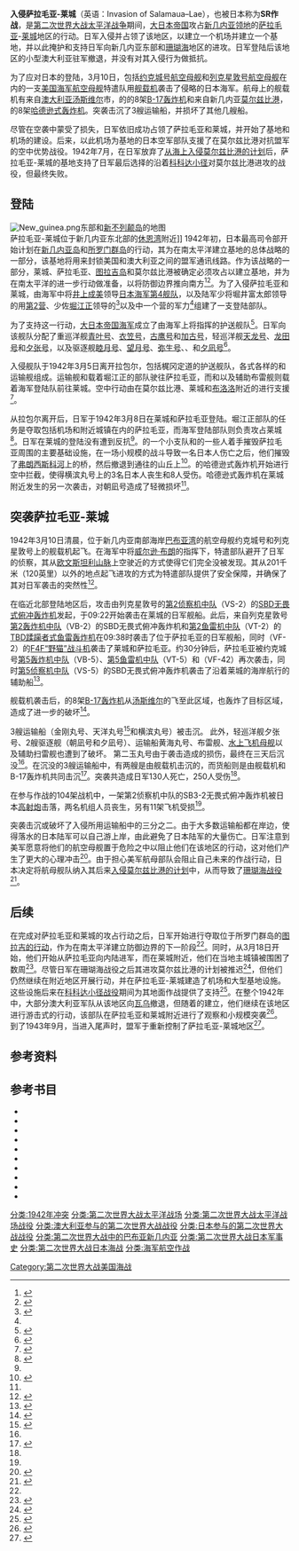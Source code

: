 {{Infobox military conflict
|conflict=入侵萨拉毛亚-莱城
|partof=[[第二次世界大战|第二次世界大战]][[太平洋战争|太平洋战争]]中<br>[[新几内亚战役|新几内亚战役]]
|image= Yorktown TBD Huon Gulf March 1942.jpg
|image_size = 300
|caption=1942年3月10日，从[[约克镇号航空母舰_(CV-10)|约克城号航空母舰]]上起飞的[[TBD蹂躏者式鱼雷轰炸机|TBD蹂躏者式鱼雷轰炸机]]准备攻击[[休恩湾|休恩湾]]的日本运输船<br>在飞机下方，有两艘日本舰船在冒烟，试图掩盖自己免受即将来临的空袭的袭击
|date=1942年3月8日－13日
|place=[[新几内亚领地|新几内亚领地]]，[[莫雷贝省|莫雷贝省]]，[[萨拉毛亚|萨拉毛亚]]-[[莱城|莱城]]地区
|result=日本获胜
|combatant1={{flag|Australia}}<br>{{flag|United States|1912}}
|combatant2={{flagcountry|Empire of Japan}}
|commander1={{flagicon|United States|1912}} [[威尔逊·布朗|威尔逊·布朗]]
|commander2={{flagicon|Empire of Japan|naval}} [[井上成美|井上成美]]
|units1={{flagicon|United States|1912}} {{link-en|第17特遣队|Task Force 17}}
|units2={{flagicon|Empire of Japan|naval}} [[第4舰队_(日本海军)|第4舰队]]
|strength1=2艘[[航空母舰|航空母舰]]<br>104架飞机
|strength2=4艘[[重巡洋舰|重巡洋舰]]<br>2艘[[轻巡洋舰|轻巡洋舰]]<br>8艘[[驱逐舰|驱逐舰]]<br>1艘[[扫雷舰|扫雷舰]]<br>1艘[[布雷艇|布雷艇]]<br/>4艘运输船
|casualties1= 1架飞机被摧毁<br>11架飞机受损<br> 2名士兵阵亡
|casualties2= 3艘运输船沉没<br>1艘扫雷舰沉没<br>1艘轻巡洋舰受损<br>2艘驱逐舰受损<br>1艘布雷艇受损<br>1艘[[水上飞机母舰|水上飞机母舰]]受损<br>1艘运输船受损<br>130名士兵阵亡<ref name="Lundstrom">{{harvp|John B. Lundstrom|2005|p=131}}</ref>
|campaignbox=
{{Campaignbox 新几内亚战役}}
}}
'''入侵萨拉毛亚-莱城'''（英语：Invasion of Salamaua–Lae），也被日本称为'''SR作战'''，是[[第二次世界大战|第二次世界大战]][[太平洋战争|太平洋战争]]期间，[[大日本帝国|大日本帝国]]攻占[[新几内亚领地|新几内亚领地]]的[[萨拉毛亚|萨拉毛亚]]-[[莱城_(巴布亚新几内亚)|莱城]]地区的行动。日军入侵并占领了该地区，以建立一个机场并建立一个基地，并以此掩护和支持日军向新几内亚东部和[[珊瑚海|珊瑚海]]地区的进攻。日军登陆后该地区的小型澳大利亚驻军撤退，并没有对其入侵行为做抵抗。

为了应对日本的登陆，3月10日，包括[[约克镇号航空母舰_(CV-10)|约克城号航空母舰]]和[[列星頓號航空母艦_(CV-2)|列克星敦号航空母舰]]在内的一支[[美国海军|美国海军]][[航空母舰|航空母舰]]特遣队用[[舰载机|舰载机]]袭击了侵略的日本海军。航母上的舰载机有来自[[澳大利亚|澳大利亚]][[汤斯维尔|汤斯维尔]]市{{link-en|汤斯维尔皇家空军基地|RAAF Base Townsville|皇家空军基地}}，{{link-en|美国空军第19行动组|19th Operations Group|美国空军第19轰炸组}}的{{link-en|美国空军第435轰炸中队|435th Bombardment Squadron|第435轰炸中队}}的8架[[B-17轰炸机|B-17轰炸机]]和来自新几内亚[[莫尔兹比港|莫尔兹比港]]，{{link-en|澳大利亚皇家空军第32中队|No. 32 Squadron RAAF}}的8架[[哈德逊式轰炸机|哈德逊式轰炸机]]。突袭击沉了3艘运输船，并损坏了其他几艘船。

尽管在空袭中蒙受了损失，日军依旧成功占领了萨拉毛亚和莱城，并开始了基地和机场的建设。后来，以此机场为基地的日本空军部队支援了在莫尔兹比港对抗盟军的空中优势战役。1942年7月，在日军放弃了[[MO作战|从海上入侵莫尔兹比港的计划]]后，萨拉毛亚-莱城的基地支持了日军最后选择的沿着[[科科达小径战役|科科达小径]]对莫尔兹比港进攻的战役，但最终失败。

== 登陆 ==
[[File:New_guinea.png|thumb]]东部和[[新不列颠岛|新不列颠岛]]的地图<br>萨拉毛亚-莱城位于新几内亚东北部的[[休恩湾|休恩湾]]附近]]
1942年初，日本最高司令部开始计划在[[新几内亚岛|新几内亚岛]]和[[所罗门群岛|所罗门群岛]]的行动，其为在南太平洋建立基地的总体战略的一部分，该基地将用来封锁美国和澳大利亚之间的盟军通讯线路。作为该战略的一部分，莱城、萨拉毛亚、[[图拉吉岛|图拉吉岛]]和莫尔兹比港被确定必须攻占以建立基地，并为在南太平洋的进一步行动做准备，以将防御边界推向南方<ref name="Tanaka">{{harvp|Kengoro Tanaka|1980|p=7}}</ref><ref>{{harvp|Bruce Loxton|Chris Coulthard-Clark|1997|p=3}}</ref>。为了入侵萨拉毛亚和莱城，由海军中将[[井上成美|井上成美]]领导[[第4舰队_(日本海军)|日本海军第4舰队]]，以及陆军少将堀井富太郎领导的{{link-en|大日本帝国海军南海支队|South Seas Detachment|南海支队}}用[[大日本帝国陆军第2营|第2营]]、少佐[[堀江正|堀江正]]领导的{{link-en|大日本帝国陆军第144步兵团|144th Infantry Regiment (Imperial Japanese Army)|第144步兵团}}<ref>{{harvp|Steven Bullard (translator)|2007|p=33}}</ref>以及{{link-en|大日本帝国海军特别陆战队|Special Naval Landing Forces|海军特别陆战队}}中一个营的军力<ref name="Tanaka"/>组建了一支登陆部队。

为了支持这一行动，[[大日本帝国海军|大日本帝国海军]]成立了由海军上将{{link-ja|梶冈定道|梶岡定道}}指挥的护送舰队<ref>{{harvp|Steven Bullard (translator)|2007|p=34}}</ref>。日军向该舰队分配了重巡洋舰[[青叶号重巡洋舰|青叶号]]、[[衣笠号重巡洋舰|衣笠号]]，[[古鹰号重巡洋舰|古鹰号]]和[[加古号重巡洋舰|加古号]]，轻巡洋舰[[天龙号轻巡洋舰|天龙号]]、[[龙田号轻巡洋舰|龙田号]]和[[夕张号轻巡洋舰|夕张号]]，以及驱逐舰[[睦月号驱逐舰|睦月号]]、[[望月号驱逐舰|望月号]]、[[弥生号驱逐舰_(睦月型)|弥生号]]、{{link-ja|朝凪号驱逐舰|朝凪 (駆逐艦)|朝凪号}}、{{link-ja|追风号驱逐舰|追風 (2代神風型駆逐艦)|追风号}}和[[夕凪号驱逐舰_(二代神风级驱逐舰)|夕凪号]]<ref>{{harvp|Steven Bullard (translator)|2007|pp=35-36}}</ref>。

入侵舰队于1942年3月5日离开拉包尔，包括梶冈定道的护送舰队，各式各样的{{link-en|辅助舰|Auxiliary ship}}和运输舰组成。运输舰{{link-en|横滨丸号运输舰|Yokohama Maru (1912)|横滨丸号}}和{{link-en|ちゃいな丸号运输舰|SS China Maru (1920)|ちゃいな丸号}}载着堀江正的部队驶往萨拉毛亚，而{{link-ja|金刚丸号特设巡洋舰|金剛丸 (特設巡洋艦)|金刚丸号}}和{{link-en|黄海丸号运输舰|SS Kokai Maru (1939)|黄海丸号}}以及辅助布雷舰{{link-en|天洋丸号运输舰|MV Tenyo Maru (1935)|天洋丸号}}则载着海军登陆队前往莱城。空中行动由在莫尔兹比港、莱城和[[布洛洛|布洛洛]]附近的{{link-en|大日本帝国海军第24航空战队|24th Air Flotilla|第24航空战队}}进行支援<ref name="Bullard">{{harvp|Steven Bullard (translator)|2007|p=40}}</ref>。

从拉包尔离开后，日军于1942年3月8日在莱城和萨拉毛亚登陆。堀江正部队的任务是夺取包括机场和附近城镇在内的萨拉毛亚，而海军登陆部队则负责攻占莱城<ref>{{harvp|Steven Bullard (translator)|2007|p=36-40}}</ref>。日军在莱城的登陆没有遭到反抗<ref name="Bullard"/>。{{link-en|新几内亚志愿军|New Guinea Volunteer Rifles}}的一个小支队和{{link-en|澳大利亚陆军第2/22营|2/22nd Battalion (Australia)}}的一些人着手摧毁萨拉毛亚周围的主要基础设施，在一场小规模的战斗导致一名日本人伤亡之后，他们摧毁了[[弗朗西斯科河|弗朗西斯科河]]上的桥，然后撤退到通往{{link-en|木波|Mubo}}的山丘上<ref>{{harvp|Dudley McCarthy|1959|p=58}}</ref>。{{link-en|澳大利亚皇家空军第32中队|No. 32 Squadron RAAF}}的哈德逊式轰炸机开始进行空中拦截，使得横滨丸号上的3名日本人丧生和8人受伤。哈德逊式轰炸机在莱城附近发生的另一次袭击，对朝凪号造成了轻微损坏<ref name="Bullard"/>。
{{clear}}
== 突袭萨拉毛亚-莱城 ==
1942年3月10日清晨，位于新几内亚南部海岸[[巴布亚湾|巴布亚湾]]的{{link-en|第17特遣队|Task Force 17}}航空母舰约克城号和列克星敦号上的舰载机起飞。在海军中将[[威尔逊·布朗|威尔逊·布朗]]的指挥下，特遣部队避开了日军的侦察，其从[[欧文斯坦利山脉|欧文斯坦利山脉]]上空驶近的方式使得它们完全没被发现。其从201千米（120英里）以外的地点起飞进攻的方式为特遣部队提供了安全保障，并确保了其对日军袭击的突然性<ref>{{harvp|United States Navy, Office of Naval Intelligence|1943|pp=60-61}}</ref>。

在临近北部登陆地区后，攻击由列克星敦号的[[美国海军第2侦察机中队|第2侦察机中队]]（VS-2）的[[SBD无畏式俯冲轰炸机|SBD无畏式俯冲轰炸机]]发起，于09:22开始袭击在莱城的日军舰船。此后，来自列克星敦号[[美国海军第2轰炸机中队|第2轰炸机中队]]（VB-2）的SBD无畏式俯冲轰炸机和[[美国海军第2鱼雷机中队|第2鱼雷机中队]]（VT-2）的[[TBD蹂躏者式鱼雷轰炸机|TBD蹂躏者式鱼雷轰炸机]]在09:38时袭击了位于萨拉毛亚的日军舰船，同时{{link-en|美国海军第2战斗机中队|VF-2 (1927-42)|第2战斗机中队}}（VF-2）的[[F4F战斗机|F4F“野猫”战斗机]]袭击了莱城和萨拉毛亚。约30分钟后，萨拉毛亚被约克城号[[美国海军第5轰炸机中队|第5轰炸机中队]]（VB-5）、[[美国海军第5鱼雷机中队|第5鱼雷机中队]]（VT-5）和{{link-en|美国海军第42战斗机中队|VF-42|第42战斗机中队}}（VF-42）再次袭击，同时[[美国海军第5侦察机中队|第5侦察机中队]]（VS-5）的SBD无畏式俯冲轰炸机袭击了沿着莱城的海岸航行的辅助船<ref name="USNavy">{{harvp|United States Navy, Office of Naval Intelligence|1943|pp=64-67}}</ref>。

舰载机袭击后，{{link-en|美国空军第435轰炸中队|435th Bombardment Squadron|第435轰炸中队}}的8架[[B-17轰炸机|B-17轰炸机]]从[[汤斯维尔|汤斯维尔]]的{{link-en|汤斯维尔皇家空军基地|RAAF Base Townsville|皇家空军基地}}飞至此区域，也轰炸了目标区域，造成了进一步的破坏<ref>{{harvp|Richard Watson|1948|p=417}}</ref>。

3艘运输船（金刚丸号、天洋丸号<ref name="Tanaka2">{{harvp|Kengoro Tanaka|1980|p=8}}</ref>和横滨丸号）被击沉。 此外，轻巡洋舰夕张号、2艘驱逐舰（朝凪号和夕凪号）、运输船黄海丸号、布雷舰{{link-en|津轻号布雷舰|Japanese minelayer Tsugaru|津轻号}}、[[水上飞机母舰|水上飞机母舰]]{{link-en|诚川丸号水上飞机母舰|Japanese seaplane tender Kiyokawa Maru|诚川丸号}}以及辅助扫雷舰{{link-en|第二玉丸号辅助扫雷舰|Japanese minesweeper Tama Maru No. 2|第二玉丸号}}也遭到了破坏。 第二玉丸号由于袭击造成的损伤，最终在三天后沉没<ref name="Lundstrom"/>。在沉没的3艘运输船中，有两艘是由舰载机击沉的，而货船则是由舰载机和B-17轰炸机共同击沉<ref>{{harvp|Richard Watson|1948|loc=注释34}}</ref>。突袭共造成日军130人死亡，250人受伤<ref name="Tanaka2"/>。

在参与作战的104架战机中，一架第2侦察机中队的SB3-2无畏式俯冲轰炸机被日本[[高射炮|高射炮]]击落，两名机组人员丧生，另有11架飞机受损<ref name="USNavy"/>。

突袭击沉或破坏了入侵所用运输船中的三分之二。由于大多数运输船都在岸边，使得落水的日本陆军可以自己游上岸，由此避免了日本陆军的大量伤亡。日军注意到美军愿意将他们的航空母舰置于危险之中以阻止他们在该地区的行动，这对他们产生了更大的心理冲击<ref>{{harvp|Jonathan Parshall|Anthony Tully|2005|p=31}}</ref>。由于担心美军航母部队会阻止自己未来的作战行动，日本决定将航母舰队纳入其后来[[MO作战|入侵莫尔兹比港的计划]]中，从而导致了[[珊瑚海战役|珊瑚海战役]]<ref>{{harvp|Kengoro Tanaka|1980|p=9}}</ref>。

== 后续 ==
在完成对萨拉毛亚和莱城的攻占行动之后，日军开始进行夺取位于所罗门群岛的[[入侵图拉吉_(1942年5月)|图拉吉的行动]]，作为在南太平洋建立防御边界的下一阶段<ref name="Tanaka2"/>。同时，从3月18日开始，他们开始从萨拉毛亚向内陆进军，而在莱城附近，他们在当地主城镇被围困了数周<ref>{{harvp|Dudley McCarthy|1959|p=59}}</ref>。尽管日军在珊瑚海战役之后其进攻莫尔兹比港的计划被推迟<ref>{{harvp|Eustace Keogh|1965|p=148}}</ref>，但他们仍然继续在附近地区开展行动，并在萨拉毛亚-莱城建造了机场和大型基地设施。这些设施后来在[[科科达小径战役|科科达小径战役]]期间为其地面作战提供了支持<ref>{{harvp|Karl James|2014|p=189}}</ref>。在整个1942年中，大部分澳大利亚军队从该地区向[[瓦乌_(巴布亞新畿內亞)|瓦乌]]撤退，但随着{{link-en|袋鼠部队|Kanga Force}}的建立，他们继续在该地区进行游击式的行动，该部队在萨拉毛亚和莱城附近进行了观察和小规模突袭<ref>{{harvp|Dudley McCarthy|1959|p=544}}</ref>。到了1943年9月，当{{link-en|萨拉毛亚-莱城战役|Salamaua–Lae campaign}}进入尾声时，盟军于重新控制了萨拉毛亚-莱城地区<ref>{{harvp|Eustace Keogh|1965|pp=300-312}}</ref>。

== 参考资料 ==
{{reflist|2}}

== 参考书目 ==
*{{Cite book |author=John B. Lundstrom |title=The First Team: Pacific Naval Air Combat from Pearl Harbor to Midway |year=2005 |edition=New |publisher={{link-en|United States Naval Institute}} |location=[[安纳波利斯|Annapolis]], [[马里兰州|Maryland]] |isbn=159114471X |language=en |ref=harv |dead-url=no }}
*{{cite book |author=Kengoro Tanaka |title=Operations of the Imperial Japanese Armed Forces in the Papua New Guinea Theater During World War II |year=1980 |publisher=Japan Papua New Guinea Goodwill Society |location=[[东京|Tokyo]] |oclc=9206229 |language=en |ref=harv |dead-url=no }}
*{{cite book |author1=Bruce Loxton |author2=Chris Coulthard-Clark |title=The Shame of Savo: Anatomy of a Naval Disaster |year=1997 |publisher={{link-en|Allen & Unwin}} |location=[[澳大利亚|Australia]] |isbn=1864482869 |language=en |ref=harv |dead-url=no }}
*{{cite book |author=Steven Bullard (translator) |title=Japanese Army Operations in the South Pacific Area New Britain and Papua Campaigns, 1942–43 |year=2007 |format=PDF |publisher=Australian War Memorial |location=Canberra |url=http://ajrp.awm.gov.au/ajrp/ajrp2.nsf/WebI/JpnOperations/$file/JpnOpsText.pdf?OpenElement |isbn=9780975190487 |language=en |ref=harv |dead-url=no |access-date=2021-03-21 |archive-date=2021-03-02 |archive-url=https://web.archive.org/web/20210302165522/http://ajrp.awm.gov.au/ajrp/ajrp2.nsf/WebI/JpnOperations/$file/JpnOpsText.pdf?OpenElement }}
*{{Cite book |author=Dudley McCarthy |title=South–West Pacific Area – First Year: Kokoda to Wau |year=1959 |url=https://www.awm.gov.au/collection/C1417310 |series={{link-en|Australia in the War of 1939–1945}}, Series 1: Army, Volume V |publisher=[[澳大利亚战争纪念馆|Australian War Memorial]] |location=[[堪培拉|Canberra]] |oclc=929528494 |language=en |ref=harv |dead-url=no |access-date=2021-03-21 |archive-date=2020-10-18 |archive-url=https://web.archive.org/web/20201018170928/https://www.awm.gov.au/collection/C1417310 }}
*{{Cite book |author=United States Navy, Office of Naval Intelligence |title=Early Raids in the Pacific Ocean: February 1 to March 10, 1942 |work=Combat Narrative |year=1943 |url=http://www.ibiblio.org/hyperwar//USN/USN-CN-Raids/index.html#CONT |publisher=Publication Section, Combat Intelligence Branch |language=en |ref=harv |dead-url=no |access-date=2021-03-26 |archive-date=2011-09-04 |archive-url=https://web.archive.org/web/20110904020219/http://www.ibiblio.org/hyperwar/USN/USN-CN-Raids/index.html#CONT }}
*{{cite book |author=Richard Watson |editor1=Wesley Craven |editor2=James Cate |title=Plans and Early Operations: January 1939 to August 1942 |series=The Army Air Forces in World War II, Volume I |chapter=Chapter 11: The Defense of Australia |year=1948 |publisher=University of Chicago Press |location=[[芝加哥|Chicago]] |url=https://www.ibiblio.org/hyperwar/AAF/I/index.html |oclc=222565036 |language=en |ref=harv |dead-url=no |access-date=2021-03-26 |archive-date=2021-03-17 |archive-url=https://web.archive.org/web/20210317032840/http://www.ibiblio.org/hyperwar/AAF/I/index.html }}
*{{Cite book |author=Jonathan Parshall |author2=Anthony Tully |title=Shattered Sword: The Untold Story of the Battle of Midway |year=2005 |publisher=Potomac Books |location={{link-en|杜勒斯 (弗吉尼亚州)|Dulles, Virginia|Dulles}}, [[弗吉尼亚州|Virginia]] |isbn=1574889230 |url=https://archive.org/details/shatteredswordun0000pars |language=en |ref=harv |dead-url=no }}
*{{Cite book |author=Eustace Keogh |author-link = Eustace Graham Keogh |title=South West Pacific 1941–45 |year=1965 |publisher=Grayflower Publications |location=[[墨尔本|Melbourne]], [[维多利亚州|Victoria]] |oclc=7185705 |language=en |ref=harv |dead-url=no }}
*{{cite book |author=Karl James |editor=Peter Dean |title=Australia 1943: The Liberation of New Guinea |chapter=The 'Salamaua Magnet' |year=2014 |publisher=Cambridge University Press |location={{link-en|墨尔本港|Port Melbourne|Port Melbourne}}, Victoria |isbn=9781107037991 |language=en |ref=harv |dead-url=no }}
{{Refend}}
[[分类:1942年冲突|分类:1942年冲突]]
[[分类:第二次世界大战太平洋战场|分类:第二次世界大战太平洋战场]]
[[分类:第二次世界大战太平洋战场战役|分类:第二次世界大战太平洋战场战役]]
[[Category:第二次世界大战美国海战|Category:第二次世界大战美国海战]]
[[分类:澳大利亚参与的第二次世界大战战役|分类:澳大利亚参与的第二次世界大战战役]]
[[分类:日本参与的第二次世界大战战役|分类:日本参与的第二次世界大战战役]]
[[分类:第二次世界大战中的巴布亚新几内亚|分类:第二次世界大战中的巴布亚新几内亚]]
[[分类:第二次世界大战日本军事史|分类:第二次世界大战日本军事史]]
[[分类:第二次世界大战日本海战|分类:第二次世界大战日本海战]]
[[分类:海军航空作战|分类:海军航空作战]]